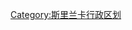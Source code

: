 {{Navbox with columns
|name  = 斯里蘭卡省份
|title = [[斯里兰卡行政区划]]
|padding  = 0
|colwidth = 10.0em
|colstyle = padding-top:0.25em; text-align:center;
|col1 =
[[File:Sri Lanka Central Province locator map.svg|60px|Map indicating the extent of Central Province within Sri Lanka]]
<div style="padding:0.1em 0; font-size:100%;">'''[[中央省 (斯里蘭卡)|中央省]]'''</div>

|col2 =
[[File:Sri Lanka Eastern Province locator map.svg|60px|Map indicating the extent of Eastern Province within Sri Lanka]]
<div style="padding:0.1em 0; font-size:100%;">'''[[東部省 (斯里蘭卡)|東部省]]'''</div>

|col3 =
[[File:Sri Lanka North Central Province locator map.svg|60px|Map indicating the extent of North Central Province within Sri Lanka]]
<div style="padding:0.1em 0; font-size:100%;">'''[[北中省 (斯里蘭卡)|北中省]]'''</div>

|col4 =
[[File:Sri Lanka Northern Province locator map.svg|60px|Map indicating the extent of Northern Province within Sri Lanka]]
<div style="padding:0.1em 0; font-size:100%;">'''[[北部省 (斯里蘭卡)|北部省]]'''</div>

|col5 =
[[File:Sri Lanka North Western Province locator map.svg|60px|Map indicating the extent of North Western Province within Sri Lanka]]
<div style="padding:0.1em 0; font-size:100%;">'''[[西北省_(斯里兰卡)|西北省]]'''</div>

|col6 =
[[File:Sri Lanka Sabaragamuwa locator map.svg|60px|Map indicating the extent of Sabaragamuwa Province within Sri Lanka]]
<div style="padding:0.1em 0; font-size:100%;">'''[[薩伯勒格穆沃省]]'''</div>

|col7 =
[[File:Sri Lanka Southern Province locator map.svg|60px|Map indicating the extent of Southern Province Sri Lanka]]
<div style="padding:0.1em 0; font-size:100%;">'''[[南部省_(斯里蘭卡)|南部省]]'''</div>

|col8 =
[[File:Sri Lanka Uva locator map.svg|60px|Map indicating the extent of Uva Province within Sri Lanka]]
<div style="padding:0.1em 0; font-size:100%;">'''[[烏沃省]]'''</div>

|col9 =
[[File:Sri Lanka Western Province locator map.svg|60px|Map indicating the extent of Western Province within Sri Lanka]]
<div style="padding:0.1em 0; font-size:100%;">'''[[西部省_(斯里蘭卡)|西部省]]'''</div>

}}<noinclude>
[[Category:斯里兰卡行政区划]]

</noinclude>